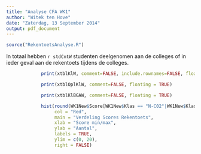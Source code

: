 ```yaml
---
title: "Analyse CFA WK1"
author: "Witek ten Hove"
date: "Zaterdag, 13 September 2014"
output: pdf_document
---
```



```r
source("RekentoetsAnalyse.R")
```

In totaal hebben `r stdCntW` studenten deelgenomen aan de colleges of in ieder geval aan de rekentoets tijdens de colleges.
```r
    
             print(xtblKlW, comment=FALSE, include.rownames=FALSE, floating = TRUE)

```



```r
    
             print(xtblOplKlW, comment=FALSE, floating = TRUE)

```



```r
    
             print(xtblKlBGAW, comment=FALSE, floating = TRUE)

```


```r
    
             hist(round(WK1New$Score[WK1New$Klas == "N-C02"|WK1New$Klas == "N-C03"]/10,0)*10,
                  col = "Red",
                  main = "Verdeling Scores Rekentoets",
                  xlab = "Score min/max",
                  ylab = "Aantal",
                  labels = TRUE,
                  ylim = c(0, 20),
                  right = FALSE)

               
```